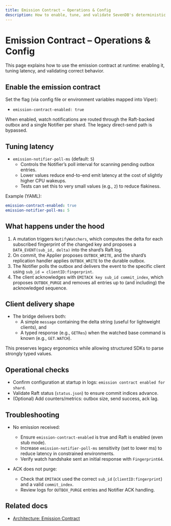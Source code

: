 ```yaml
---
title: Emission Contract – Operations & Config
description: How to enable, tune, and validate SevenDB's deterministic emission path.
---
```


# Emission Contract – Operations & Config

This page explains how to use the emission contract at runtime: enabling it, tuning latency, and validating correct behavior.

## Enable the emission contract

Set the flag (via config file or environment variables mapped into Viper):

- `emission-contract-enabled: true`

When enabled, watch notifications are routed through the Raft-backed outbox and a single Notifier per shard. The legacy direct-send path is bypassed.

## Tuning latency

- `emission-notifier-poll-ms` (default: `5`)
  - Controls the Notifier’s poll interval for scanning pending outbox entries.
  - Lower values reduce end-to-end emit latency at the cost of slightly higher CPU wakeups.
  - Tests can set this to very small values (e.g., `2`) to reduce flakiness.

Example (YAML):

```yaml
emission-contract-enabled: true
emission-notifier-poll-ms: 5
```

## What happens under the hood

1. A mutation triggers `NotifyWatchers`, which computes the delta for each subscribed fingerprint of the changed key and proposes a `DATA_EVENT(sub_id, delta)` into the shard’s Raft log.
2. On commit, the Applier proposes `OUTBOX_WRITE`, and the shard’s replication handler applies `OUTBOX_WRITE` to the durable outbox.
3. The Notifier polls the outbox and delivers the event to the specific client using `sub_id = clientID:fingerprint`.
4. The client acknowledges with `EMITACK key sub_id commit_index`, which proposes `OUTBOX_PURGE` and removes all entries up to (and including) the acknowledged sequence.

## Client delivery shape

- The bridge delivers both:
  - A simple `message` containing the delta string (useful for lightweight clients), and
  - A typed response (e.g., `GETRes`) when the watched base command is known (e.g., `GET.WATCH`).

This preserves legacy ergonomics while allowing structured SDKs to parse strongly typed values.

## Operational checks

- Confirm configuration at startup in logs: `emission contract enabled for shard`.
- Validate Raft status (`status.json`) to ensure commit indices advance.
- (Optional) Add counters/metrics: outbox size, send success, ack lag.

## Troubleshooting

- No emission received:
  - Ensure `emission-contract-enabled` is true and Raft is enabled (even stub mode).
  - Increase `emission-notifier-poll-ms` sensitivity (set to lower ms) to reduce latency in constrained environments.
  - Verify watch handshake sent an initial response with `Fingerprint64`.

- ACK does not purge:
  - Check that `EMITACK` used the correct `sub_id` (`clientID:fingerprint`) and a valid `commit_index`.
  - Review logs for `OUTBOX_PURGE` entries and Notifier ACK handling.

## Related docs

- [Architecture: Emission Contract](/docs/architecture/emission-contract)
